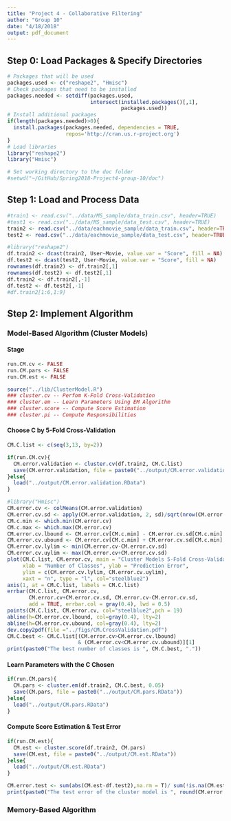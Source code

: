 ```yaml
---
title: "Project 4 - Collaborative Filtering"
author: "Group 10"
date: "4/18/2018"
output: pdf_document
---
```


## Step 0: Load Packages & Specify Directories
```r
# Packages that will be used
packages.used <- c("reshape2", "Hmisc")
# Check packages that need to be installed
packages.needed <- setdiff(packages.used, 
                           intersect(installed.packages()[,1], 
                                     packages.used))
# Install additional packages
if(length(packages.needed)>0){
  install.packages(packages.needed, dependencies = TRUE,
                   repos='http://cran.us.r-project.org')
}
# Load libraries  
library("reshape2")
library("Hmisc")

# Set working directory to the doc folder 
#setwd("~/GitHub/Spring2018-Project4-group-10/doc")
```

## Step 1: Load and Process Data
```r
#train1 <- read.csv("../data/MS_sample/data_train.csv", header=TRUE)
#test1 <- read.csv("../data/MS_sample/data_test.csv", header=TRUE)
train2 <- read.csv("../data/eachmovie_sample/data_train.csv", header=TRUE)
test2 <- read.csv("../data/eachmovie_sample/data_test.csv", header=TRUE)

#library("reshape2")
df.train2 <- dcast(train2, User~Movie, value.var = "Score", fill = NA)
df.test2 <- dcast(test2, User~Movie, value.var = "Score", fill = NA)
rownames(df.train2) <- df.train2[,1]
rownames(df.test2) <- df.test2[,1]
df.train2 <- df.train2[,-1]
df.test2 <- df.test2[,-1]
#df.train2[1:6,1:9]
```
## Step 2: Implement Algorithm
### Model-Based Algorithm (Cluster Models)
#### Stage  
```r
run.CM.cv <- FALSE
run.CM.pars <- FALSE
run.CM.est <- FALSE

source("../lib/ClusterModel.R")
### cluster.cv -- Perfom K-Fold Cross-Validation
### cluster.em -- Learn Parameters Using EM Algorithm
### cluster.score -- Compute Score Estimation 
### cluster.pi -- Compute Responsibilities  
```

#### Choose C by 5-Fold Cross-Validation  
```r
CM.C.list <- c(seq(3,13, by=2))

if(run.CM.cv){
  CM.error.validation <- cluster.cv(df.train2, CM.C.list)
  save(CM.error.validation, file = paste0("../output/CM.error.validation.RData"))
}else{
  load("../output/CM.error.validation.RData")
}

#library("Hmisc")
CM.error.cv <- colMeans(CM.error.validation)
CM.error.cv.sd <- apply(CM.error.validation, 2, sd)/sqrt(nrow(CM.error.validation))
CM.c.min <- which.min(CM.error.cv)
CM.c.max <- which.max(CM.error.cv)
CM.error.cv.lbound <- CM.error.cv[CM.c.min] - CM.error.cv.sd[CM.c.min]
CM.error.cv.ubound <- CM.error.cv[CM.c.min] + CM.error.cv.sd[CM.c.min]
CM.error.cv.lylim <- min(CM.error.cv-CM.error.cv.sd)
CM.error.cv.uylim <- max(CM.error.cv+CM.error.cv.sd)
plot(CM.C.list, CM.error.cv, main = "Cluster Models 5-Fold Cross-Validation",
     xlab = "Number of Classes", ylab = "Prediction Error", 
     ylim = c(CM.error.cv.lylim, CM.error.cv.uylim), 
     xaxt = "n", type = "l", col="steelblue2")
axis(1, at = CM.C.list, labels = CM.C.list)
errbar(CM.C.list, CM.error.cv, 
       CM.error.cv+CM.error.cv.sd, CM.error.cv-CM.error.cv.sd, 
       add = TRUE, errbar.col = gray(0.4), lwd = 0.5)
points(CM.C.list, CM.error.cv, col="steelblue2",pch = 19)
abline(h=CM.error.cv.lbound, col=gray(0.4), lty=2)
abline(h=CM.error.cv.ubound, col=gray(0.4), lty=2)
dev.copy2pdf(file ="../figs/CM.CrossValidation.pdf")
CM.C.best <- CM.C.list[(CM.error.cv>CM.error.cv.lbound) 
                       & (CM.error.cv<CM.error.cv.ubound)][1]
print(paste0("The best number of classes is ", CM.C.best, "."))  
```
#### Learn Parameters with the C Chosen 
```r
if(run.CM.pars){
  CM.pars <- cluster.em(df.train2, CM.C.best, 0.05)
  save(CM.pars, file = paste0("../output/CM.pars.RData"))
}else{
  load("../output/CM.pars.RData")
}
```

####  Compute Score Estimation & Test Error  
```r
if(run.CM.est){
  CM.est <- cluster.score(df.train2, CM.pars)
  save(CM.est, file = paste0("../output/CM.est.RData"))
}else{
  load("../output/CM.est.RData")
}

CM.error.test <- sum(abs(CM.est-df.test2),na.rm = T)/ sum(!is.na(CM.est-df.test2))
print(paste0("The test error of the cluster model is ", round(CM.error.test,4),"."))
```
### Memory-Based Algorithm  

